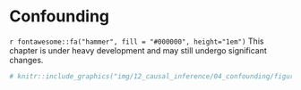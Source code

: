 # Confounding

```{=html}
<!-- 
Hidden comments placeholder
---------------------------

To preview:
bookdown::preview_chapter("chapters/12_causal_inference/04_confounding.Rmd")

Copy and paste:
👆**Here's what we did above:**
-->
```

::: under-construction
`r fontawesome::fa("hammer", fill = "#000000", height="1em")` This chapter is under heavy development and may still undergo significant changes.
:::

```r
# knitr::include_graphics("img/12_causal_inference/04_confounding/figure.png")
```